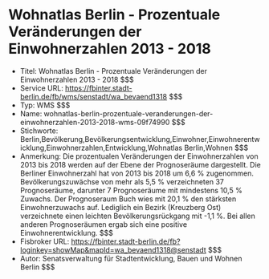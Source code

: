 # Wohnatlas Berlin - Prozentuale Veränderungen der Einwohnerzahlen 2013 - 2018
- Titel: Wohnatlas Berlin - Prozentuale Veränderungen der Einwohnerzahlen 2013 - 2018 $$$
- Service URL: https://fbinter.stadt-berlin.de/fb/wms/senstadt/wa_bevaend1318 $$$
- Typ: WMS $$$
- Name: wohnatlas-berlin-prozentuale-veranderungen-der-einwohnerzahlen-2013-2018-wms-09f74990 $$$
- Stichworte: Berlin,Bevölkerung,Bevölkerungsentwicklung,Einwohner,Einwohnerentwicklung,Einwohnerzahlen,Entwicklung,Wohnatlas Berlin,Wohnen $$$
- Anmerkung: Die prozentualen Veränderungen der Einwohnerzahlen von 2013 bis 2018 werden auf der Ebene der Prognoseräume dargestellt. Die Berliner Einwohnerzahl hat von 2013 bis 2018 um 6,6 % zugenommen. Bevölkerungszuwächse von mehr als 5,5 % verzeichneten 37 Prognoseräume, darunter 7 Prognoseräume mit mindestens 10,5 % Zuwachs. Der Prognoseraum Buch wies mit 20,1 % den stärksten Einwohnerzuwachs auf. Lediglich ein Bezirk (Kreuzberg Ost) verzeichnete einen leichten Bevölkerungsrückgang mit -1,1 %. Bei allen anderen Prognoseräumen ergab sich eine positive Einwohnerentwicklung. $$$
- Fisbroker URL: https://fbinter.stadt-berlin.de/fb?loginkey=showMap&mapId=wa_bevaend1318@senstadt $$$
- Autor: Senatsverwaltung für Stadtentwicklung, Bauen und Wohnen Berlin $$$
